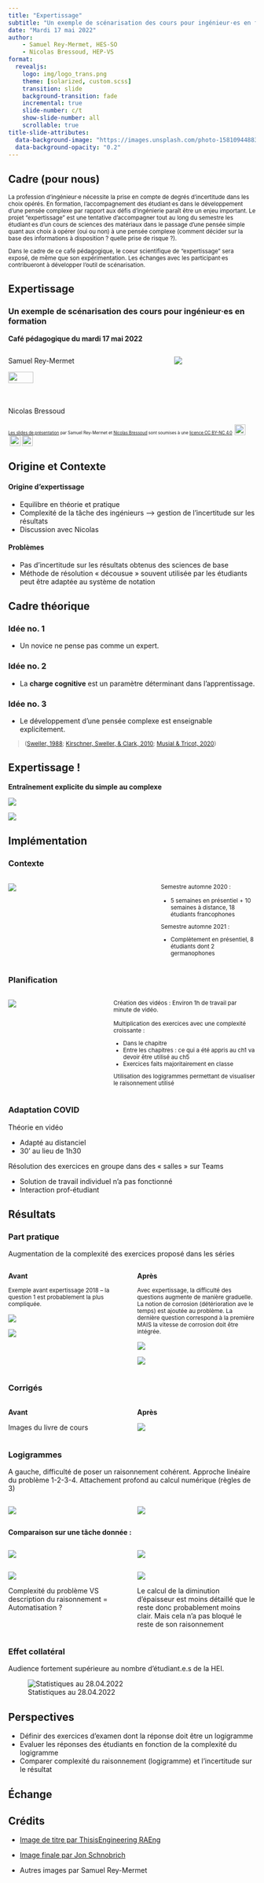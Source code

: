 ```yaml
---
title: "Expertissage"
subtitle: "Un exemple de scénarisation des cours pour ingénieur·es en formation"
date: "Mardi 17 mai 2022"
author:
    - Samuel Rey-Mermet, HES-SO
    - Nicolas Bressoud, HEP-VS
format:
  revealjs:
    logo: img/logo_trans.png
    theme: [solarized, custom.scss]
    transition: slide
    background-transition: fade
    incremental: true
    slide-number: c/t
    show-slide-number: all
    scrollable: true
title-slide-attributes: 
  data-background-image: "https://images.unsplash.com/photo-1581094488379-6a10d04c0f04?ixlib=rb-1.2.1&ixid=MnwxMjA3fDB8MHxwaG90by1wYWdlfHx8fGVufDB8fHx8&auto=format&fit=crop&w=1470&q=80"
  data-background-opacity: "0.2"
---
```


## Cadre (pour nous) {visibility="hidden"}

<small>

La profession d'ingénieur·e nécessite la prise en compte de degrés d'incertitude dans les choix opérés. En formation, l'accompagnement des étudiant·es dans le développement d'une pensée complexe par rapport aux défis d'ingénierie paraît être un enjeu important. Le projet "expertissage" est une tentative d'accompagner tout au long du semestre les étudiant·es d'un cours de sciences des matériaux dans le passage d'une pensée simple quant aux choix à opérer (oui ou non) à une pensée complexe (comment décider sur la base des informations à disposition ? quelle prise de risque ?).
 
Dans le cadre de ce café pédagogique, le coeur scientifique de "expertissage" sera exposé, de même que son expérimentation. Les échanges avec les participant·es contribueront à développer l'outil de scénarisation.

</small>

## Expertissage {class="center" visibility="uncounted" background-image="https://images.unsplash.com/photo-1581094488379-6a10d04c0f04?ixlib=rb-1.2.1&ixid=MnwxMjA3fDB8MHxwaG90by1wYWdlfHx8fGVufDB8fHx8&auto=format&fit=crop&w=1470&q=80" background-opacity="0.2"}

### Un exemple de scénarisation des cours pour ingénieur·es en formation

**Café pédagogique du mardi 17 mai 2022**

:::: {.columns}

:::{.column width="60%"}

Samuel Rey-Mermet

![](img/hesso.png){width="40%"}

Nicolas Bressoud

![](img/hepvs.png){width="40%"}

:::

:::{.column width="30%"}

![](img/qr.png)

:::

::::

<div style="font-size:60%">
[Les slides de présentation](https://bresnico.github.io/expertissage-17-mai-2022) par Samuel Rey-Mermet et [Nicolas Bressoud](https://nicolasbressoud.ch) sont soumises à une [licence CC BY-NC 4.0](http://creativecommons.org/licenses/by-nc/4.0/?ref=chooser-v1) <img style="height:22px!important;margin-left:3px; vertical-align: text-bottom;" src="https://mirrors.creativecommons.org/presskit/icons/cc.svg?ref=chooser-v1"> 
<img style="height:22px!important;margin-left:3px; vertical-align:text-bottom;" src="https://mirrors.creativecommons.org/presskit/icons/by.svg?ref=chooser-v1"><img style="height:22px!important;margin-left:3px; vertical-align:text-bottom;" src="https://mirrors.creativecommons.org/presskit/icons/nc.svg?ref=chooser-v1">
</div>


## Origine et Contexte

<!-- Sam 3 min -->

<!-- - Origine d’expertissage -->
<!-- - Problèmes et enjeux identifiés -->

#### Origine d’expertissage

- Equilibre en théorie et pratique
- Complexité de la tâche des ingénieurs --> gestion de l’incertitude sur les résultats
- Discussion avec Nicolas

#### Problèmes

- Pas d’incertitude sur les résultats obtenus des sciences de base
- Méthode de résolution « décousue » souvent utilisée par les étudiants peut être adaptée au système de notation

## Cadre théorique

<!-- Nico 7 min -->

<!-- - Cadre théorique : poser les notions, poser la vision de l’apprentissage -->
<!-- - Ecrire les 3-4 principes fondés retenus -->


### Idée no. 1

- Un novice ne pense pas comme un expert.

### Idée no. 2

- La **charge cognitive** est un paramètre déterminant dans l'apprentissage.

### Idée no. 3

- Le développement d'une pensée complexe est enseignable explicitement.

<small>

> ([Sweller, 1988](https://onlinelibrary.wiley.com/doi/10.1207/s15516709cog1202_4); [Kirschner, Sweller, & Clark, 2010](https://www.tandfonline.com/doi/abs/10.1207/s15326985ep4102_1); [Musial & Tricot, 2020](https://www.deboecksuperieur.com/ouvrage/9782807324190-precis-d-ingenierie-pedagogique))

</small>

## Expertissage !

<!-- Nico 2 min -->

<!-- - Expertissage ! -->
<!-- - montrer le “délivrabnle”, càd la vidéo Youtube -->

**Entraînement explicite du simple au complexe**

![](vid/model.gif)

![](img/15_exp.png)

## Implémentation

<!-- Sam 10 min -->

<!-- - montrer comment il a implémenté, mis en action -->
<!-- - contraintes du réel, COVID -->
<!-- - exemples -->

::: {.panel-tabset}

### Contexte

:::: {.columns}

::: {.column width="60%"}
![](img/1_pratique.png)

:::


::: {.column width="40%"}

<small>
Semestre automne 2020 :

::: {.nonincremental}
- 5 semaines en présentiel + 10 semaines à distance, 18 étudiants francophones

:::

Semestre automne 2021 :

::: {.nonincremental}
- Complètement en présentiel, 8 étudiants dont 2 germanophones

:::

</small>

:::

::::

### Planification

:::: {.columns}

::: {.column width="40%"}

![](img/2_pratique.png)

:::

::: {.column width="60%"}

<small>
Création des vidéos : Environ 1h de travail par minute de vidéo.

Multiplication des exercices avec une complexité croissante :

::: {.nonincremental}
- Dans le chapitre
- Entre les chapitres : ce qui a été appris au ch1 va devoir être utilisé au ch5
- Exercices faits majoritairement en classe
:::

Utilisation des logigrammes permettant de visualiser le raisonnement utilisé

</small>

:::
::::

### Adaptation COVID

Théorie en vidéo

::: {.nonincremental}
-	Adapté au distanciel
-	30’ au lieu de 1h30

:::

Résolution des exercices en groupe dans des « salles » sur Teams

::: {.nonincremental}
-	Solution de travail individuel n’a pas fonctionné
-	Interaction prof-étudiant

:::
:::


## Résultats

<!-- Sam 5 min -->

<!-- - Résultats -->
<!-- - prlésewnter un cas clinique : Lara et son logigramme -->
<!-- - conséquences pour la pratique de Sam : exercices plus durs, plus grande quantité d’exercices, toujours pas moins de théorie. -->
<!-- - conséquences pour les étudiants : plus grande prise de notes, évolution du logigramme avant/après. -->

::: {.panel-tabset}

### Part pratique

Augmentation de la complexité des exercices proposé dans les séries

:::: {.columns}

::: {.column width="50%"}

**Avant**

<small>

Exemple avant expertissage 2018 – la question 1 est probablement la plus compliquée.

</small>

![](img/3_result.png)

![](img/4_result.png)

:::

::: {.column width="50%"}

**Après**

<small> 

Avec expertissage, la difficulté des questions augmente de manière graduelle. La notion de corrosion (détérioration ave le temps) est ajoutée au problème. La dernière question correspond à la première MAIS la vitesse de corrosion doit être intégrée.

</small>
![](img/5_result.png)

![](img/6_result.png)

:::

::::

### Corrigés

:::: {.columns}

::: {.column width="50%"}

**Avant**

Images du livre de cours

:::

::: {.column width="50%"}

**Après**

![](img/7_result.png)

:::

::::

### Logigrammes

A gauche, difficulté de poser un raisonnement cohérent. Approche linéaire du problème 1-2-3-4. Attachement profond au calcul numérique (règles de 3)


:::: {.columns}

::: {.column width="50%"}


![](img/8_result.jpg)
:::


::: {.column width="50%"}

![](img/9_result.png)
:::

::::

**Comparaison sur une tâche donnée : **

:::: {.columns}

::: {.column width="50%"}

![](img/10_result.png)
:::

::: {.column width="50%"}

![](img/11_result.png)
:::
::::

:::: {.columns}

::: {.column width="50%"}

![](img/12_result.png)

Complexité du problème VS description du raisonnement = Automatisation ?

:::


::: {.column width="50%"}

![](img/13_result.png)

Le calcul de la diminution d’épaisseur est moins détaillé que le reste donc probablement moins clair.
Mais cela n’a pas bloqué le reste de son raisonnement


:::
::::


### Effet collatéral

Audience fortement supérieure au nombre d’étudiant.e.s de la HEI.

![Statistiques au 28.04.2022](img/14_result.png){.r-stretch}

:::

## Perspectives {class=center}

<!-- Sam 3 min -->

<!-- - perspectives -->
<!-- - Examen : poser une question qui imoplique un logigramme. (voilà le problème, montrez moi le logigramme. pas de guidé). -->
<!-- - variables... semi-expérimental -->
<!-- - Une idée serait d’orienter client : montrer un exa “sans expertissage” et un exa “avec expertissage” et voir ce que dit le parton “quel examen prépare le mieux au métiers” ? -->

- Définir des exercices d’examen dont la réponse doit être un logigramme
- Evaluer les réponses des étudiants en fonction de la complexité du logigramme
- Comparer complexité du raisonnement (logigramme) et l’incertitude sur le résultat



## Échange {background-image=https://images.unsplash.com/photo-1516321318423-f06f85e504b3?ixlib=rb-1.2.1&ixid=MnwxMjA3fDB8MHxwaG90by1wYWdlfHx8fGVufDB8fHx8&auto=format&fit=crop&w=1470&q=80 background-opacity="0.2" class=center}


## Crédits {class=center}

- [Image de titre par ThisisEngineering RAEng](https://unsplash.com/photos/xYCBw1uIP_M)

- [Image finale par Jon Schnobrich](https://unsplash.com/photos/FlPc9_VocJ4)
- Autres images par Samuel Rey-Mermet

## {background-image=https://images.unsplash.com/photo-1516321318423-f06f85e504b3?ixlib=rb-1.2.1&ixid=MnwxMjA3fDB8MHxwaG90by1wYWdlfHx8fGVufDB8fHx8&auto=format&fit=crop&w=1470&q=80 background-opacity="0.4" class=center}
